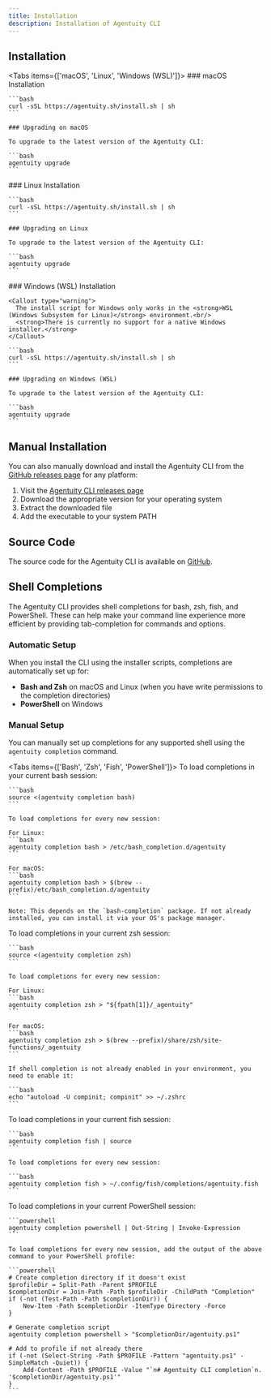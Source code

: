 ```yaml
---
title: Installation
description: Installation of Agentuity CLI
---
```



## Installation

<Tabs items={['macOS', 'Linux', 'Windows (WSL)']}>
  <Tab>
    ### macOS Installation

    ```bash
    curl -sSL https://agentuity.sh/install.sh | sh
    ```

    ### Upgrading on macOS

    To upgrade to the latest version of the Agentuity CLI:

    ```bash
    agentuity upgrade
    ```
  </Tab>
  <Tab>
    ### Linux Installation

    ```bash
    curl -sSL https://agentuity.sh/install.sh | sh
    ```

    ### Upgrading on Linux

    To upgrade to the latest version of the Agentuity CLI:

    ```bash
    agentuity upgrade
    ```
  </Tab>
  <Tab>
    ### Windows (WSL) Installation

    <Callout type="warning">
      The install script for Windows only works in the <strong>WSL (Windows Subsystem for Linux)</strong> environment.<br/>
      <strong>There is currently no support for a native Windows installer.</strong>
    </Callout>

    ```bash
    curl -sSL https://agentuity.sh/install.sh | sh
    ```

    ### Upgrading on Windows (WSL)

    To upgrade to the latest version of the Agentuity CLI:

    ```bash
    agentuity upgrade
    ```
  </Tab>
</Tabs>

## Manual Installation

You can also manually download and install the Agentuity CLI from the [GitHub releases page](https://github.com/agentuity/cli/releases) for any platform:

1. Visit the [Agentuity CLI releases page](https://github.com/agentuity/cli/releases)
2. Download the appropriate version for your operating system
3. Extract the downloaded file
4. Add the executable to your system PATH

## Source Code

The source code for the Agentuity CLI is available on [GitHub](https://github.com/agentuity/cli).

## Shell Completions

The Agentuity CLI provides shell completions for bash, zsh, fish, and PowerShell. These can help make your command line experience more efficient by providing tab-completion for commands and options.

### Automatic Setup

When you install the CLI using the installer scripts, completions are automatically set up for:
- **Bash and Zsh** on macOS and Linux (when you have write permissions to the completion directories)
- **PowerShell** on Windows

### Manual Setup

You can manually set up completions for any supported shell using the `agentuity completion` command.

<Tabs items={['Bash', 'Zsh', 'Fish', 'PowerShell']}>
  <Tab>
    To load completions in your current bash session:

    ```bash
    source <(agentuity completion bash)
    ```

    To load completions for every new session:

    For Linux:
    ```bash
    agentuity completion bash > /etc/bash_completion.d/agentuity
    ```

    For macOS:
    ```bash
    agentuity completion bash > $(brew --prefix)/etc/bash_completion.d/agentuity
    ```

    Note: This depends on the `bash-completion` package. If not already installed, you can install it via your OS's package manager.
  </Tab>
  <Tab>
    To load completions in your current zsh session:

    ```bash
    source <(agentuity completion zsh)
    ```

    To load completions for every new session:

    For Linux:
    ```bash
    agentuity completion zsh > "${fpath[1]}/_agentuity"
    ```

    For macOS:
    ```bash
    agentuity completion zsh > $(brew --prefix)/share/zsh/site-functions/_agentuity
    ```

    If shell completion is not already enabled in your environment, you need to enable it:

    ```bash
    echo "autoload -U compinit; compinit" >> ~/.zshrc
    ```
  </Tab>
  <Tab>
    To load completions in your current fish session:

    ```bash
    agentuity completion fish | source
    ```

    To load completions for every new session:

    ```bash
    agentuity completion fish > ~/.config/fish/completions/agentuity.fish
    ```
  </Tab>
  <Tab>
    To load completions in your current PowerShell session:

    ```powershell
    agentuity completion powershell | Out-String | Invoke-Expression
    ```

    To load completions for every new session, add the output of the above command to your PowerShell profile:

    ```powershell
    # Create completion directory if it doesn't exist
    $profileDir = Split-Path -Parent $PROFILE
    $completionDir = Join-Path -Path $profileDir -ChildPath "Completion"
    if (-not (Test-Path -Path $completionDir)) {
        New-Item -Path $completionDir -ItemType Directory -Force
    }

    # Generate completion script
    agentuity completion powershell > "$completionDir/agentuity.ps1"

    # Add to profile if not already there
    if (-not (Select-String -Path $PROFILE -Pattern "agentuity.ps1" -SimpleMatch -Quiet)) {
        Add-Content -Path $PROFILE -Value "`n# Agentuity CLI completion`n. '$completionDir/agentuity.ps1'"
    }
    ```
  </Tab>
</Tabs>
